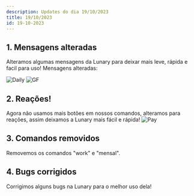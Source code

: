 ```yaml
---
description: Updates do dia 19/10/2023
title: 19/10/2023
id: 19-10-2023
---
```


## 1. Mensagens alteradas
Alteramos algumas mensagens da Lunary para deixar mais leve, rápida e facil para uso!
Mensagens alteradas:


![Daily](../assets/daily.webp)
![GF](https://265061314-files.gitbook.io/~/files/v0/b/gitbook-x-prod.appspot.com/o/spaces%2FIcPEKBWZmSAvaZwhiZio%2Fuploads%2FBO0jgBigxW1wduDFpkoT%2Fimage.png?alt=media&token=7c24b1aa-b371-4d8c-82ff-4fc7c8e8ee02)

## 2. Reações!
Agora não usamos mais botões em nossos comandos, alteramos para reações, assim deixamos a Lunary mais fácil e rápida!
![Pay](https://265061314-files.gitbook.io/~/files/v0/b/gitbook-x-prod.appspot.com/o/spaces%2FIcPEKBWZmSAvaZwhiZio%2Fuploads%2FFxJF9on3vu9vSdgMpmeD%2Fimage.png?alt=media&token=fe93665d-4000-4f0a-b3b1-479fbde0f67e)

## 3. Comandos removidos
Removemos os comandos "work" e "mensal".

## 4. Bugs corrigidos
Corrigimos alguns bugs na Lunary para o melhor uso dela!
